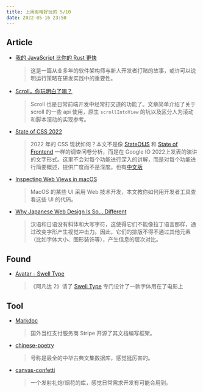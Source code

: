 ---
title: 上周有啥好玩的 5/10
date: 2022-05-16 23:50
---

## Article

- [我的 JavaScript 比你的 Rust 更快](https://mp.weixin.qq.com/s/8qqjMmWPRGaeF83i32SUuQ)
  
    > 这是一篇从业多年的软件架构师与新人开发者打赌的故事，或许可以说明运行策略在研发实践中的重要性。
    > 
    
- [Scroll，你玩明白了嘛？](https://mp.weixin.qq.com/s/EhD8YIh8yAGRgXcibeEFsw)
  
    > Scroll 也是日常前端开发中经常打交道的功能了。文章简单介绍了关于 scroll 的一些 api 使用，原生 `scrollIntoView` 的坑以及区分人为滚动和脚本滚动的实现参考。
    > 
    
- [State of CSS 2022](https://web.dev/state-of-css-2022/)
  
    > 2022 年的 CSS 现状如何？本文不是像 [StateOfJS](https://stateofjs.com/) 和 [State of Frontend](https://tsh.io/state-of-frontend/) 一样的调查问卷分析，而是在 Google IO 2022上发表的演讲的文字形式。这里不会对每个功能进行深入的讲解，而是对每个功能进行简要概述，提供广度而不是深度。也有[中文版](https://mp.weixin.qq.com/s/HBRHeyhtcRQXT_93OI29Tg)
    > 

- [Inspecting Web Views in macOS](https://blog.jim-nielsen.com/2022/inspecting-web-views-in-macos/)
  
    > MacOS 的某些 UI 采用 Web 技术开发，本文教你如何用开发者工具查看这些 UI 的代码。
    > 
    
- [Why Japanese Web Design Is So… Different](https://randomwire.com/why-japanese-web-design-is-so-different/)
  
    > 汉语和日语没有斜体和大写字符，这使得它们不能像拉丁语言那样，通过改变字形产生视觉冲击力。因此，它们的排版不得不通过其他元素（比如字体大小、图形装饰等），产生信息的层次对比。
    > 
    

## Found

- [Avatar - Swell Type](https://swelltype.com/custom-fonts/avatar/)
  
    > 《阿凡达 2》请了 [Swell Type](https://link.zhubai.love/api/link?url=https%3A%2F%2Fswelltype.com%2F&post_id=2136473960366948352&subscriber_id=2123013126605111296&token=5aa3a65a67bbce118a7e73bc0d6ededa&timestamp=1652349406353&signature=867d5a792ea21a4f31b0e2172ee616b3e91161546e3088fd72dba6303da2c6cd) 专门设计了一款字体用在了电影上
    > 
    

## Tool

- [Markdoc](https://github.com/markdoc/markdoc)
  
    > 国外当红支付服务商 Stripe 开源了其文档编写框架。
    > 
    
- [chinese-poetry](https://github.com/chinese-poetry/chinese-poetry)
  
    > 号称是最全的中华古典文集数据库，感觉挺厉害的。
    > 
    
- [canvas-confetti](https://github.com/catdad/canvas-confetti)
  
    > 一个发射礼炮/烟花的库，感觉日常需求开发有可能会用到。